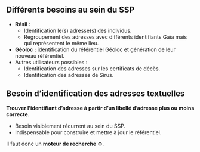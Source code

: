 ## Différents besoins au sein du SSP

- [**Résil :**]{.red2}  
    - Identification le(s) adresse(s) des individus.  
    - Regroupement des adresses avec différents identifiants Gaïa mais qui représentent le même lieu.
- **Géoloc :** identification du référentiel Géoloc et génération de leur nouveau référentiel.  
- Autres utilisateurs possibles :  
    - Identification des adresses sur les certificats de décès.  
    - Identification des adresses de Sirus.  

<!-- ## Regroupements d'adresses

Nouvel objet géographique :  [**le lieu géographique**]{.green2}.  

<br>

![](img/adresses_parcelles_bati.png){width=75% fig-align="center"}


## Le lieu géographique

[**Utilisation :**]{.blue2}  Regrouper les adresses avec différents identifiants Gaïa mais qui représentent le même lieu.

<br>

*Exemple : plusieurs adresses pour une même maison si elle a différentes entrées → même lieu géographique.* -->

## Besoin d'identification des adresses textuelles

[**Trouver l'identifiant d'adresse à partir d'un libellé d'adresse plus ou moins correcte.**]{.green2}

- Besoin visiblement récurrent au sein du SSP.  
- Indispensable pour construire et mettre à jour le référentiel.  

Il faut donc un [**moteur de recherche**]{.blue2} ⚙️.